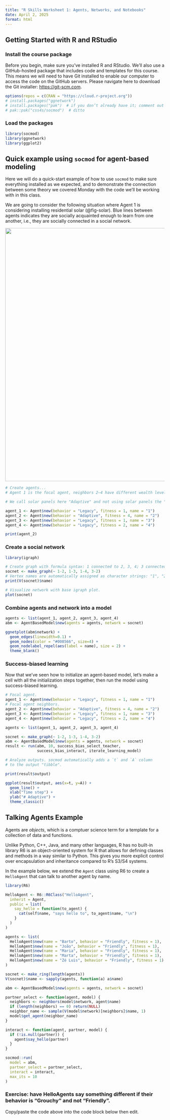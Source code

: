 ```yaml
---
title: "R Skills Worksheet 1: Agents, Networks, and Notebooks"
date: April 2, 2025
format: html
---
```


## Getting Started with R and RStudio

### Install the course package

Before you begin, make sure you’ve installed R and RStudio. We’ll also use a GitHub-hosted package that includes code and templates for this course. This means we will need to have Git installed to enable our computer to access the code on the GitHub servers. Please navigate here to download the Git installer: <https://git-scm.com>.

```r
options(repos = c(CRAN = "https://cloud.r-project.org"))
# install.packages("ggnetwork")
# install.packages("pak")  # if you don’t already have it; comment out after installation
# pak::pak("css4s/socmod")  # ditto
```

### Load the packages

```r
library(socmod)
library(ggnetwork)
library(ggplot2)
```

## Quick example using `socmod` for agent-based modeling

Here we will do a quick-start example of how to use `socmod` to make sure everything installed as we expected, and to demonstrate the connection between some theory we covered Monday with the code we'll be working with in this class.

We are going to consider the following situation where Agent 1 is considering installing residential solar (@fig-solar). Blue lines between agents indicates they are socially acquainted enough to learn from one another, i.e., they are socially connected in a social network.

![](first-example-sketch.png){#fig-solar width="800"}

```r
# Create agents...
# Agent 1 is the focal agent, neighbors 2–4 have different wealth levels (fitness), indicated by the number of dollar symbols each agent has in the drawing.

# We call solar panels here "Adaptive" and not using solar panels the "Legacy" behavior to emphasize the generality of our results.

agent_1 <- Agent$new(behavior = "Legacy", fitness = 1, name = "1")  
agent_2 <- Agent$new(behavior = "Adaptive", fitness = 4, name = "2")  
agent_3 <- Agent$new(behavior = "Legacy", fitness = 1, name = "3")  
agent_4 <- Agent$new(behavior = "Legacy", fitness = 2, name = "4")  
```

```r
print(agent_2)
```

### Create a social network

```r
library(igraph)

# Create graph with formula syntax: 1 connected to 2, 3, 4; 3 connected to 4
socnet <- make_graph(~ 1-2, 1-3, 1-4, 3-2)
# Vertex names are automatically assigned as character strings: "1", "2", etc.
print(V(socnet)$name)

```

```r
# Visualize network with base igraph plot.
plot(socnet)
```

### Combine agents and network into a model

```r
agents <- list(agent_1, agent_2, agent_3, agent_4)
abm <- AgentBasedModel$new(agents = agents, network = socnet)

ggnetplot(abm$network) + 
  geom_edges(linewidth=0.1) + 
  geom_nodes(color = "#008566", size=4) + 
  geom_nodelabel_repel(aes(label = name), size = 2) + 
  theme_blank()   

```

### Success-biased learning

Now that we've seen how to initialize an agent-based model, let's make a cell with all the initialization steps together, then run the model using success-biased learning.

```r
# Focal agent.
agent_1 <- Agent$new(behavior = "Legacy", fitness = 1, name = "1")  
# Focal agent neighbors.
agent_2 <- Agent$new(behavior = "Adaptive", fitness = 4, name = "2")  
agent_3 <- Agent$new(behavior = "Legacy", fitness = 1, name = "3")  
agent_4 <- Agent$new(behavior = "Legacy", fitness = 2, name = "4")  

agents <- list(agent_1, agent_2, agent_3, agent_4)

socnet <- make_graph(~ 1-2, 1-3, 1-4, 3-2)
abm <- AgentBasedModel$new(agents = agents, network = socnet)
result <- run(abm, 10, success_bias_select_teacher,
              success_bias_interact, iterate_learning_model)

# Analyze outputs. socmod automatically adds a `t` and `A` column
# to the output "tibble". 

print(result$output)

ggplot(result$output, aes(x=t, y=A)) + 
  geom_line() + 
  xlab("Time step") +
  ylab("# Adaptive") +
  theme_classic()
```

## Talking Agents Example

Agents are *objects*, which is a comptuer science term for a template for a collection of data and functions.

Unlike Python, C++, Java, and many other languages, R has no built-in library R6 is an object-oriented system for R that allows for defining classes and methods in a way similar to Python. This gives you more explicit control over encapsulation and inheritance compared to R’s S3/S4 systems.

In the example below, we extend the `Agent` class using R6 to create a `HelloAgent` that can talk to another agent by name.

```r
library(R6)

HelloAgent <- R6::R6Class("HelloAgent",
  inherit = Agent,
  public = list(
    say_hello = function(to_agent) {
      cat(self$name, "says hello to", to_agent$name, "\n")
    }
  )
)

agents <- list(
  HelloAgent$new(name = "Barto", behavior = "Friendly", fitness = 1),
  HelloAgent$new(name = "João", behavior = "Friendly", fitness = 1),
  HelloAgent$new(name = "Maria", behavior = "Friendly", fitness = 1),
  HelloAgent$new(name = "Marta", behavior = "Friendly", fitness = 1),
  HelloAgent$new(name = "Zé Luis", behavior = "Friendly", fitness = 1)
)

socnet <- make_ring(length(agents))
V(socnet)$name <- sapply(agents, function(a) a$name)

abm <- AgentBasedModel$new(agents = agents, network = socnet)

partner_select <- function(agent, model) {
  neighbors <- neighbors(model$network, agent$name)
  if (length(neighbors) == 0) return(NULL)
  neighbor_name <- sample(V(model$network)[neighbors]$name, 1)
  model$get_agent(neighbor_name)
}

interact <- function(agent, partner, model) {
  if (!is.null(partner)) {
    agent$say_hello(partner)
  }
}

socmod::run(
  model = abm,
  partner_select = partner_select,
  interact = interact,
  max_its = 10
)
```

### Exercise: have HelloAgents say something different if their behavior is "Grouchy" and not "Friendly".

Copy/paste the code above into the code block below then edit.

```r

```


